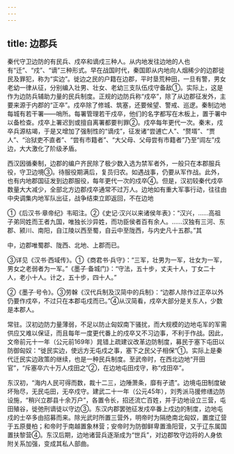 ```yaml
---
---
---
```

title: 边郡兵
---



秦代守卫边防的有民兵、戍卒和谪戍三种人。从内地发往边地的人也有“迁”、“戍”、“谪”三种形式。早在战国时代，秦国即从内地向人烟稀少的边郡徙民及罪犯，称为“实边”。徙边之民的户籍在边郡，平时垦荒种田，一旦有警，男女老幼一律从征，分别编入壮男、壮女、老幼三支队伍戍守备敌①。实际上，这是作为边防兵辅助力量的民兵制度。正规的边防兵称“戍卒”，除了从边郡征发外，主要来源于内郡的“正卒”。戍卒除了修城、筑塞，还要候望、警戒、巡逻。秦制边地每城有若干署——哨所。每署管理若干戍卒，他们的名字都写在木板上，置于署中以备检查。戍卒上署迟到或擅自离署都要判罪②。戍卒每年更代一次。秦末，戍卒兵源枯竭，于是又增加了强制性的“谪戍”，征发诸“尝逋亡人”、“赘壻”、“贾人”、“治狱吏不直者”、“尝有市籍者”、“大父母、父母尝有市籍者”乃至“闾左”戍边，大大激化了阶级矛盾。

西汉因循秦制，边郡的编户齐民除了极少数入选为禁军者外，一般只在本郡服兵役，守卫边境③。待服役期满后，复员归农。如遇战事，仍要从军作战。此外，也有内地郡国征发到边郡服役，每年更代一次的戍卒④。但是，汉初较秦代戍卒数量大大减少，全部北方边郡戍卒通常不过万人。边地如有重大军事行动，往往由中央调集内地军队出征，战争结束立即返回，不在边地

①《后汉书·章帝纪》韦昭注。②《史记·汉兴以来诸侯年表》：“汉兴，……高祖子弟同姓而王者九国，唯独长沙异姓，而功臣侯者百有余人。……汉独有三河、东郡、颍川、南阳，自江陵以西至蜀，自云中至陇西，与内史凡十五郡。”其

中，边郡唯蜀郡、陇西、北地、上郡而已。

③详见《汉书·西域传》。①《商君书·兵守》：“三军，壮男为一军，壮女为一军，男女之老弱者为一军。”《墨子·备城门》：“守法，五十步，丈夫十人，丁女二十人，老小十人。计之，五十步，四十人。”

②《墨子·号令》。③劳榦《汉代兵制及汉简中的兵制》：“边郡人除作过正卒以外仍要作戍卒，不过只在本郡屯戍而已。”④从汉简看，戍卒大部分是关东人，少数是本郡人。

常驻。汉初边防力量薄弱，不足以防止匈奴南下骚扰，而大规模的边地屯军的军需供应又难以保证，而且每年一度更代番上的戍卒又不习边事，不利于作战。因此，文帝前元十一年（公元前169年）晁错上疏建议改革边防制度，募民于塞下屯田以防御匈奴：“徙民实边，使远方无屯戍之事，塞下之民父子相保”①。实际上是秦代迁民实边政策的继续，也是一种民兵制度。至武帝时，在西北边地“开田官”，“斥塞卒六十万人戍田之”②，在边地屯田戍守，称“戍田卒”。

东汉初，“海内人民可得而数，裁十二三，边陲萧条，靡有孑遗”。边境屯田制度破坏殆尽，无民屯田，无卒戍守。建武二十一年（公元45年），刘秀派马援修缮边防设施，“稍兴立郡县十余万户”，各置令长，招还流亡百姓，并于边地设立三营，屯田殖谷，徙弛刑谪徒以守边③。东汉内郡罢弛征发戍卒番上戍边的制度，边地屯戍的士卒多由招募而来。除光武时所置三营外，明帝时为隔绝南北匈奴，置度辽营于五原曼柏；和帝时于南越置象林营；安帝时为防御鲜卑置渔阳营，又于辽东属国置扶黎营④。东汉后期，边地诸营兵逐渐成为“世兵”，对边郡牧守边将的人身依附关系加强，变成其私人部曲。
